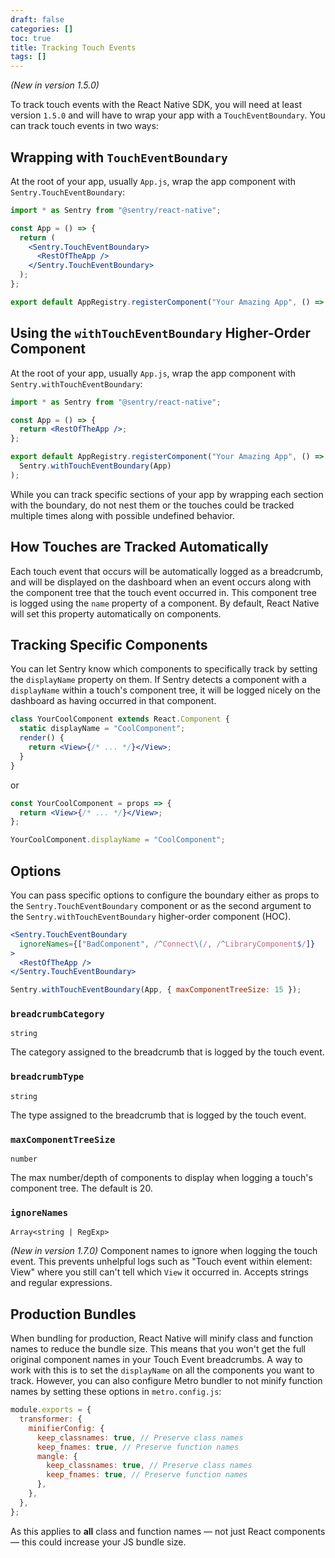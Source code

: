 ```yaml
---
draft: false
categories: []
toc: true
title: Tracking Touch Events
tags: []
---
```


_(New in version 1.5.0)_

To track touch events with the React Native SDK, you will need at least version `1.5.0` and will have to wrap your app with a `TouchEventBoundary`. You can track touch events in two ways:

## Wrapping with `TouchEventBoundary`

At the root of your app, usually `App.js`, wrap the app component with `Sentry.TouchEventBoundary`:

```jsx
import * as Sentry from "@sentry/react-native";

const App = () => {
  return (
    <Sentry.TouchEventBoundary>
      <RestOfTheApp />
    </Sentry.TouchEventBoundary>
  );
};

export default AppRegistry.registerComponent("Your Amazing App", () => App);
```

## Using the `withTouchEventBoundary` Higher-Order Component

At the root of your app, usually `App.js`, wrap the app component with `Sentry.withTouchEventBoundary`:

```jsx
import * as Sentry from "@sentry/react-native";

const App = () => {
  return <RestOfTheApp />;
};

export default AppRegistry.registerComponent("Your Amazing App", () =>
  Sentry.withTouchEventBoundary(App)
);
```

<Alert level="warning" title="Multiple Boundaries"><markdown>

While you can track specific sections of your app by wrapping each section with the boundary, do not nest them or the touches could be tracked multiple times along with possible undefined behavior.

</markdown></Alert>

## How Touches are Tracked Automatically

Each touch event that occurs will be automatically logged as a breadcrumb, and will be displayed on the dashboard when an event occurs along with the component tree that the touch event occurred in. This component tree is logged using the `name` property of a component. By default, React Native will set this property automatically on components.

## Tracking Specific Components

You can let Sentry know which components to specifically track by setting the `displayName` property on them. If Sentry detects a component with a `displayName` within a touch's component tree, it will be logged nicely on the dashboard as having occurred in that component.

```jsx
class YourCoolComponent extends React.Component {
  static displayName = "CoolComponent";
  render() {
    return <View>{/* ... */}</View>;
  }
}
```

or

```jsx
const YourCoolComponent = props => {
  return <View>{/* ... */}</View>;
};

YourCoolComponent.displayName = "CoolComponent";
```

## Options

You can pass specific options to configure the boundary either as props to the `Sentry.TouchEventBoundary` component or as the second argument to the `Sentry.withTouchEventBoundary` higher-order component (HOC).

```jsx
<Sentry.TouchEventBoundary
  ignoreNames={["BadComponent", /^Connect\(/, /^LibraryComponent$/]}
>
  <RestOfTheApp />
</Sentry.TouchEventBoundary>
```

```jsx
Sentry.withTouchEventBoundary(App, { maxComponentTreeSize: 15 });
```

### `breadcrumbCategory`

`string`

The category assigned to the breadcrumb that is logged by the touch event.

### `breadcrumbType`

`string`

The type assigned to the breadcrumb that is logged by the touch event.

### `maxComponentTreeSize`

`number`

The max number/depth of components to display when logging a touch's component tree. The default is 20.

### `ignoreNames`

`Array<string | RegExp>`

_(New in version 1.7.0)_ Component names to ignore when logging the touch event. This prevents unhelpful logs such as "Touch event within element: View" where you still can't tell which `View` it occurred in. Accepts strings and regular expressions.

## Production Bundles

When bundling for production, React Native will minify class and function names to reduce the bundle size. This means that you won't get the full original component names in your Touch Event breadcrumbs. A way to work with this is to set the `displayName` on all the components you want to track. However, you can also configure Metro bundler to not minify function names by setting these options in `metro.config.js`:

```js
module.exports = {
  transformer: {
    minifierConfig: {
      keep_classnames: true, // Preserve class names
      keep_fnames: true, // Preserve function names
      mangle: {
        keep_classnames: true, // Preserve class names
        keep_fnames: true, // Preserve function names
      },
    },
  },
};
```

<Alert level="warning" title="Note"><markdown>

As this applies to **all** class and function names — not just React components — this could increase your JS bundle size.

</markdown></Alert>
